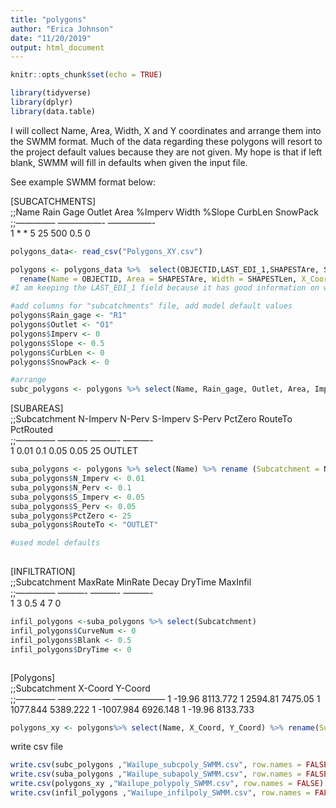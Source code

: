 ```yaml
---
title: "polygons"
author: "Erica Johnson"
date: "11/20/2019"
output: html_document
---
```


```r
knitr::opts_chunk$set(echo = TRUE)


```
```r

library(tidyverse)
library(dplyr)
library(data.table)
```

I will collect Name, Area, Width, X and Y coordinates and arrange them into the SWMM format. Much of the data regarding these polygons will resort to the project default values because they are not given. My hope is that if left blank, SWMM will fill in defaults when given the input file.

See example SWMM format below:

[SUBCATCHMENTS]								
;;Name  Rain Gage Outlet Area %Imperv 	Width   	%Slope  	CurbLen 	SnowPack        
;;--------------	----------------	----------------	
1	*               	*               	5	25	500	0.5	0	                
								
```r
polygons_data<- read_csv("Polygons_XY.csv")

```

```r

polygons <- polygons_data %>%  select(OBJECTID,LAST_EDI_1,SHAPESTAre, SHAPESTLen, POINT_X, POINT_Y) %>% 
  rename(Name = OBJECTID, Area = SHAPESTAre, Width = SHAPESTLen, X_Coord = POINT_X, Y_Coord = POINT_Y)
#I am keeping the LAST_EDI_1 field because it has good information on what the polygon is and may help us determine subcatchment and infiltration values

#add columns for "subcatchments" file, add model default values
polygons$Rain_gage <- "R1"
polygons$Outlet <- "O1"
polygons$Imperv <- 0
polygons$Slope <- 0.5
polygons$CurbLen <- 0
polygons$SnowPack <- 0

#arrange
subc_polygons <- polygons %>% select(Name, Rain_gage, Outlet, Area, Imperv, Width, Slope, CurbLen, SnowPack) %>% distinct()
```


[SUBAREAS]								
;;Subcatchment  	N-Imperv  	N-Perv    	S-Imperv  	S-Perv  	PctZero   	RouteTo   	PctRouted 	
;;--------------	----------	----------	----------		
1	0.01	0.1	0.05	0.05	25	OUTLET    		
```r
suba_polygons <- polygons %>% select(Name) %>% rename (Subcatchment = Name)%>% distinct()
suba_polygons$N_Imperv <- 0.01
suba_polygons$N_Perv <- 0.1
suba_polygons$S_Imperv <- 0.05
suba_polygons$S_Perv <- 0.05
suba_polygons$PctZero <- 25
suba_polygons$RouteTo <- "OUTLET"

#used model defaults
  
```

[INFILTRATION]					
;;Subcatchment  	MaxRate   	MinRate   	Decay     	DryTime   	MaxInfil  
;;--------------	----------	----------	----------	
1	3	0.5	4	7	0
```r
infil_polygons <-suba_polygons %>% select(Subcatchment)
infil_polygons$CurveNum <- 0
infil_polygons$Blank <- 0.5
infil_polygons$DryTime <- 0



```

[Polygons]		
;;Subcatchment  	X-Coord           	Y-Coord           
;;--------------	------------------	------------------
1	-19.96	8113.772
1	2594.81	7475.05
1	1077.844	5389.222
1	-1007.984	6926.148
1	-19.96	8133.733
```r
polygons_xy <- polygons%>% select(Name, X_Coord, Y_Coord) %>% rename(Subcatchment = Name) %>% distinct()
```

write csv file
```r
write.csv(subc_polygons ,"Wailupe_subcpoly_SWMM.csv", row.names = FALSE)
write.csv(suba_polygons ,"Wailupe_subapoly_SWMM.csv", row.names = FALSE)
write.csv(polygons_xy ,"Wailupe_polypoly_SWMM.csv", row.names = FALSE)
write.csv(infil_polygons ,"Wailupe_infilpoly_SWMM.csv", row.names = FALSE)
```

